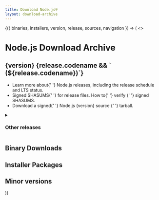 ```yaml
---
title: Download Node.js®
layout: download-archive
---
```


<WithDownloadArchive>
  {({ binaries, installers, version, release, sources, navigation }) => (
    <>
      <h1>Node.js Download Archive</h1>
      <h2>
        {version}
        {release.codename && ` (${release.codename})`}
      </h2>
      <WithReleaseAlertBox status={release.status} />
      <ReleaseOverview release={release} />
      <ul>
        <li>
          Learn more about{' '}
          <Link href="/about/previous-releases">Node.js releases</Link>,
          including the release schedule and LTS status.
        </li>
        <li>
          <LinkWithArrow href={sources.shasum}>Signed SHASUMS</LinkWithArrow>{' '}
          for release files. How to{' '}
          <LinkWithArrow href="https://github.com/nodejs/node#verifying-binaries">
            verify
          </LinkWithArrow>{' '}
          signed SHASUMS.
        </li>
        <li>
          Download a signed{' '}
          <LinkWithArrow href={sources.tarball}>
            Node.js {version} source
          </LinkWithArrow>{' '}
          tarball.
        </li>
      </ul>
      <details>
        <summary>
          <h3>Other releases</h3>
        </summary>
        <ul>
          {navigation.map(({ href, label }) => (
            <li key={label}>
              <Link href={href}>
                <h4>{label}</h4>
              </Link>
            </li>
          ))}
        </ul>
      </details>
      <h2>Binary Downloads</h2>
      <DownloadsTable source={binaries} />
      <h2>Installer Packages</h2>
      <DownloadsTable source={installers} />
      <h2>Minor versions</h2>
      <MinorReleasesTable releases={release.minorVersions} />
    </>
  )}
</WithDownloadArchive>
